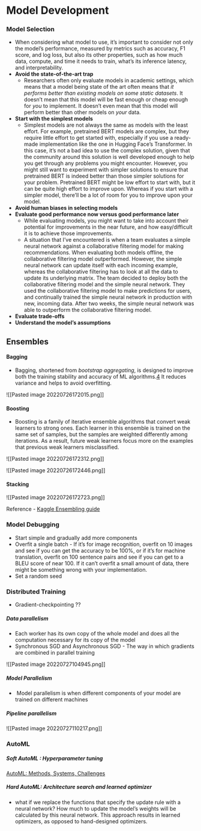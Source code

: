 # Model Development

### Model Selection
* When considering what model to use, it’s important to consider not only the model’s performance, measured by metrics such as accuracy, F1 score, and log loss, but also its other properties, such as how much data, compute, and time it needs to train, what’s its inference latency, and interpretability.
* **Avoid the state-of-the-art trap**
	* Researchers often only evaluate models in academic settings, which means that a model being state of the art often means that _it performs better than existing models on some static datasets_. It doesn’t mean that this model will be fast enough or cheap enough for _you_ to implement. It doesn’t even mean that this model will perform better than other models on _your_ data.
* **Start with the simplest models**
	* Simplest models are not always the same as models with the least effort. For example, pretrained BERT models are complex, but they require little effort to get started with, especially if you use a ready-made implementation like the one in Hugging Face’s Transformer. In this case, it’s not a bad idea to use the complex solution, given that the community around this solution is well developed enough to help you get through any problems you might encounter. However, you might still want to experiment with simpler solutions to ensure that pretrained BERT is indeed better than those simpler solutions for your problem. Pretrained BERT might be low effort to start with, but it can be quite high effort to improve upon. Whereas if you start with a simpler model, there’ll be a lot of room for you to improve upon your model.
* **Avoid human biases in selecting models**
* **Evaluate good performance now versus good performance later**
	* While evaluating models, you might want to take into account their potential for improvements in the near future, and how easy/difficult it is to achieve those improvements.
	* A situation that I’ve encountered is when a team evaluates a simple neural network against a collaborative filtering model for making recommendations. When evaluating both models offline, the collaborative filtering model outperformed. However, the simple neural network can update itself with each incoming example, whereas the collaborative filtering has to look at all the data to update its underlying matrix. The team decided to deploy both the collaborative filtering model and the simple neural network. They used the collaborative filtering model to make predictions for users, and continually trained the simple neural network in production with new, incoming data. After two weeks, the simple neural network was able to outperform the collaborative filtering model.
* **Evaluate trade-offs**
* **Understand the model's assumptions**


## Ensembles
#### Bagging
* Bagging, shortened from _bootstrap aggregating_, is designed to improve both the training stability and accuracy of ML algorithms.[4](https://learning.oreilly.com/library/view/designing-machine-learning/9781098107956/ch06.html#ch01fn153) It reduces variance and helps to avoid overfitting.

![[Pasted image 20220726172015.png]]


#### Boosting
* Boosting is a family of iterative ensemble algorithms that convert weak learners to strong ones. Each learner in this ensemble is trained on the same set of samples, but the samples are weighted differently among iterations. As a result, future weak learners focus more on the examples that previous weak learners misclassified.

![[Pasted image 20220726172312.png]]

![[Pasted image 20220726172446.png]]

#### Stacking
![[Pasted image 20220726172723.png]]


Reference - [Kaggle Ensembling guide](https://github.com/MLWave/Kaggle-Ensemble-Guide)


### Model Debugging
* Start simple and gradually add more components
* Overfit a single batch - If it’s for image recognition, overfit on 10 images and see if you can get the accuracy to be 100%, or if it’s for machine translation, overfit on 100 sentence pairs and see if you can get to a BLEU score of near 100. If it can’t overfit a small amount of data, there might be something wrong with your implementation.
* Set a random seed


### Distributed Training
* Gradient-checkpointing ??

##### Data parallelism
* Each worker has its own copy of the whole model and does all the computation necessary for its copy of the model
* Synchronous SGD and Asynchronous SGD - The way in which gradients are combined in parallel training

![[Pasted image 20220727104945.png]]

##### Model Parallelism
*  Model parallelism is when different components of your model are trained on different machines

##### Pipeline parallelism

![[Pasted image 20220727110217.png]]


### AutoML

##### Soft AutoML : Hyperparameter tuning
[AutoML: Methods, Systems, Challenges](https://oreil.ly/LfqJm)

##### Hard AutoML: Architecture search and learned optimizer
* what if we replace the functions that specify the update rule with a neural network? How much to update the model’s weights will be calculated by this neural network. This approach results in learned optimizers, as opposed to hand-designed optimizers.

